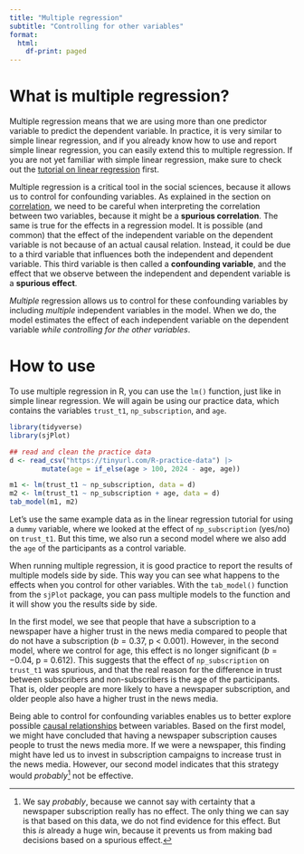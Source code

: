 ```yaml
---
title: "Multiple regression"
subtitle: "Controlling for other variables"
format:
  html:
    df-print: paged
---
```



# What is multiple regression?

Multiple regression means that we are using more than one predictor variable to predict the dependent variable.
In practice, it is very similar to simple linear regression, and if you already know how to use and report simple linear regression, you can easily extend this to multiple regression. 
If you are not yet familiar with simple linear regression, make sure to check out the [tutorial on linear regression](../tests/linear-regression.qmd) first.

Multiple regression is a critical tool in the social sciences, because it allows us to control for confounding variables.
As explained in the section on [correlation](../tests/correlation.qmd), we need to be careful when interpreting the correlation between two variables, because it might be a **spurious correlation**.
The same is true for the effects in a regression model.
It is possible (and common) that the effect of the independent variable on the dependent variable is not because of an actual causal relation. 
Instead, it could be due to a third variable that influences both the independent and dependent variable.
This third variable is then called a **confounding variable**, and the effect that we observe between the independent and dependent variable is a **spurious effect**.

*Multiple* regression allows us to control for these confounding variables by including *multiple* independent variables in the model.
When we do, the model estimates the effect of each independent variable on the dependent variable *while controlling for the other variables*.

# How to use

To use multiple regression in R, you can use the `lm()` function, just like in simple linear regression.
We will again be using our practice data, which contains the variables `trust_t1`, `np_subscription`, and `age`.

```r
library(tidyverse)
library(sjPlot)

## read and clean the practice data
d <- read_csv("https://tinyurl.com/R-practice-data") |>
        mutate(age = if_else(age > 100, 2024 - age, age))

m1 <- lm(trust_t1 ~ np_subscription, data = d)
m2 <- lm(trust_t1 ~ np_subscription + age, data = d)
tab_model(m1, m2)
```

Let's use the same example data as in the linear regression tutorial for using a `dummy` variable, where we looked at the effect of `np_subscription` (yes/no) on `trust_t1`. 
But this time, we also run a second model where we also add the `age` of the participants as a control variable.
<!-- Demographic variables like `age`, `gender` and `education` are often used as control variables, because they are known to influence many other variables, making them likely to lead to spurious effects. -->

When running multiple regression, it is good practice to report the results of multiple models side by side. 
This way you can see what happens to the effects when you control for other variables.
With the `tab_model()` function from the `sjPlot` package, you can pass multiple models to the function and it will show you the results side by side.


In the first model, we see that people that have a subscription to a newspaper have a higher trust in the news media compared to people that do not have a subscription ($b = 0.37$, p < 0.001).
However, in the second model, where we control for age, this effect is no longer significant ($b = -0.04$, p = 0.612).
This suggests that the effect of `np_subscription` on `trust_t1` was spurious, and that the real reason for the difference in trust between subscribers and non-subscribers is the age of the participants.
That is, older people are more likely to have a newspaper subscription, and older people also have a higher trust in the news media.

Being able to control for confounding variables enables us to better explore possible [causal relationships](../concepts/causality.qmd) between variables.
Based on the first model, we might have concluded that having a newspaper subscription causes people to trust the news media more.
If we were a newspaper, this finding might have led us to invest in subscription campaigns to increase trust in the news media.
However, our second model indicates that this strategy would *probably*[^1] not be effective.

[^1]: We say *probably*, because we cannot say with certainty that a newspaper subscription really has no effect.
The only thing we can say is that based on this data, we do not find evidence for this effect.
But this *is* already a huge win, because it prevents us from making bad decisions based on a spurious effect.
